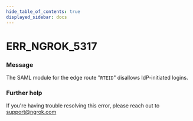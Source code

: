 ```yaml
---
hide_table_of_contents: true
displayed_sidebar: docs
---
```



# ERR_NGROK_5317

### Message

The SAML module for the edge route "`RTEID`" disallows IdP-initiated logins.

<ErrorDetails error="err_ngrok_5317" />

### Further help

If you're having trouble resolving this error, please reach out to [support@ngrok.com](mailto:support@ngrok.com?subject=Help%20with%20ERR_NGROK_5317)

